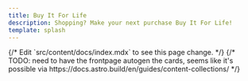 ```yaml
---
title: Buy It For Life
description: Shopping? Make your next purchase Buy It For Life!
template: splash
---
```



<CardGrid>
  {/* <Card title="Update content" icon="pencil">
    Edit `src/content/docs/index.mdx` to see this page change.
  </Card> */}
  {/* TODO: need to have the frontpage autogen the cards, seems like it's possible via https://docs.astro.build/en/guides/content-collections/ */}
</CardGrid>
